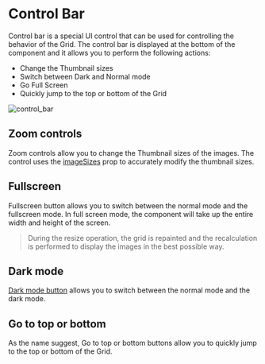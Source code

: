# Control Bar

Control bar is a special UI control that can be used for controlling the behavior of the Grid. The control bar is displayed at the bottom of the component and it allows you to perform the following actions:

  * Change the Thumbnail sizes
  * Switch between Dark and Normal mode
  * Go Full Screen
  * Quickly jump to the top or bottom of the Grid

![control_bar](control_bar.png)

## Zoom controls

Zoom controls allow you to change the Thumbnail sizes of the images. The control uses the [imageSizes](../props.md#imagesizes) prop to accurately modify the thumbnail sizes.

## Fullscreen

Fullscreen button allows you to switch between the normal mode and the fullscreen mode. In full screen mode, the component will take up the entire width and height of the screen.

> During the resize operation, the grid is repainted and the recalculation is performed to display the images in the best possible way.

## Dark mode

[Dark mode button](../props.md#enabledarkmode) allows you to switch between the normal mode and the dark mode.

## Go to top or bottom

As the name suggest, Go to top or bottom buttons allow you to quickly jump to the top or bottom of the Grid.